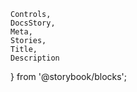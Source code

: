     Controls,
    DocsStory,
    Meta,
    Stories,
    Title,
    Description
} from '@storybook/blocks';

<Meta of={anchorButtonStories} />

<Title of={anchorButtonStories} />

An anchor button is a component with the visual appearance of a button, but it navigates like an anchor/link when pressed.

<DocsStory of={anchorButtonStories.outlineAnchorButton} expanded={false} />
<Controls of={anchorButtonStories.outlineAnchorButton} />

## Appearances

## Appearance Variants

## Usage

## Examples

## Target Configuration

<TargetDocs />

## Accessibility

<ContentHiddenDocs buttonElement="nimble-anchor-button" />

## Resources
